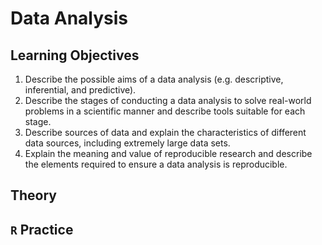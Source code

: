 # Data Analysis

## Learning Objectives {-#objectives-data-analysis}

1. Describe the possible aims of a data analysis (e.g. descriptive, inferential, and predictive).
2. Describe the stages of conducting a data analysis to solve real-world problems in a scientific manner and describe tools suitable for each stage.
3. Describe sources of data and explain the characteristics of different data sources, including extremely large data sets.
4. Explain the meaning and value of reproducible research and describe the elements required to ensure a data analysis is reproducible.

## Theory {-#theory-data-analysis}

## `R` Practice {-#practice-data-analysis}